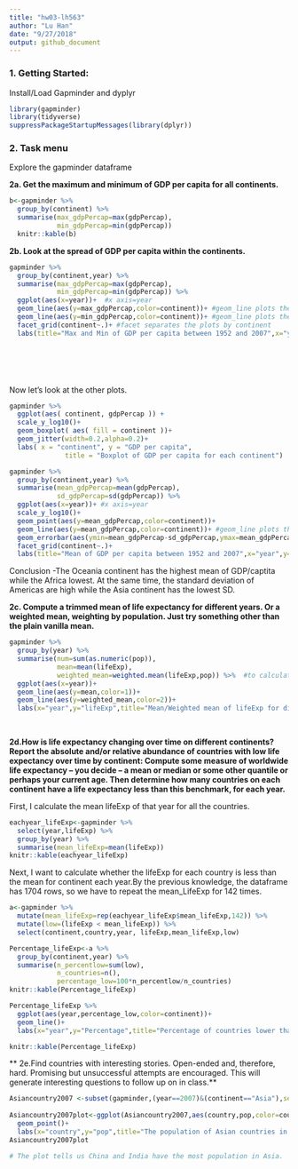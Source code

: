 ```yaml
---
title: "hw03-lh563"
author: "Lu Han"
date: "9/27/2018"
output: github_document
---
```

### 1. Getting Started:   
Install/Load Gapminder and dyplyr 
```r
library(gapminder)
library(tidyverse)
suppressPackageStartupMessages(library(dplyr))
```

### 2. Task menu
Explore the gapminder dataframe

**2a. Get the maximum and minimum of GDP per capita for all continents.**  

```r
b<-gapminder %>% 
  group_by(continent) %>% 
  summarise(max_gdpPercap=max(gdpPercap),
            min_gdpPercap=min(gdpPercap))
  knitr::kable(b)
```
**2b. Look at the spread of GDP per capita within the continents.**  

```r
gapminder %>% 
  group_by(continent,year) %>% 
  summarise(max_gdpPercap=max(gdpPercap),
            min_gdpPercap=min(gdpPercap)) %>% 
  ggplot(aes(x=year))+  #x axis=year
  geom_line(aes(y=max_gdpPercap,color=continent))+ #geom_line plots the line with maximum gdpPercap variable as y axis
  geom_line(aes(y=min_gdpPercap,color=continent))+ #geom_line plots the line with minimum gdpPercap variable as y axis
  facet_grid(continent~.)+ #facet separates the plots by continent
  labs(title="Max and Min of GDP per capita between 1952 and 2007",x="year",y="GDP per capita")




  
```

Now let's look at the other plots.

```r

gapminder %>% 
  ggplot(aes( continent, gdpPercap )) +
  scale_y_log10()+
  geom_boxplot( aes( fill = continent ))+
  geom_jitter(width=0.2,alpha=0.2)+
  labs( x = "continent", y = "GDP per capita", 
              title = "Boxplot of GDP per capita for each continent")

```


```r
gapminder %>% 
  group_by(continent,year) %>% 
  summarise(mean_gdpPercap=mean(gdpPercap),
            sd_gdpPercap=sd(gdpPercap)) %>% 
  ggplot(aes(x=year))+ #x axis=year
  scale_y_log10()+
  geom_point(aes(y=mean_gdpPercap,color=continent))+
  geom_line(aes(y=mean_gdpPercap,color=continent))+ #geom_line plots the line with maximum gdpPercap variable as y axis
  geom_errorbar(aes(ymin=mean_gdpPercap-sd_gdpPercap,ymax=mean_gdpPercap+sd_gdpPercap,width=-.9,color=continent))+
  facet_grid(continent~.)+
  labs(title="Mean of GDP per capita between 1952 and 2007",x="year",y="GDP per capita")

```

Conclusion
-The Oceania continent has the highest mean of GDP/captita while the Africa lowest. At the same time, the standard deviation of Americas are high while the Asia continent has the lowest SD.

**2c. Compute a trimmed mean of life expectancy for different years. Or a weighted mean, weighting by population. Just try something other than the plain vanilla mean.**  

```r
gapminder %>% 
  group_by(year) %>% 
  summarise(num=sum(as.numeric(pop)),
            mean=mean(lifeExp),
            weighted_mean=weighted.mean(lifeExp,pop)) %>%  #to calculate the weighted mean based on population
  ggplot(aes(x=year))+
  geom_line(aes(y=mean,color=1))+
  geom_line(aes(y=weighted_mean,color=2))+
  labs(x="year",y="lifeExp",title="Mean/Weighted mean of lifeExp for different years")
  
  
```

**2d.How is life expectancy changing over time on different continents? **
**Report the absolute and/or relative abundance of countries with low life expectancy over time by continent: Compute some measure of worldwide life expectancy – you decide – a mean or median or some other quantile or perhaps your current age. Then determine how many countries on each continent have a life expectancy less than this benchmark, for each year.**

First, I calculate the mean lifeExp of that year for all the countries.
```r
eachyear_lifeExp<-gapminder %>% 
  select(year,lifeExp) %>% 
  group_by(year) %>% 
  summarise(mean_lifeExp=mean(lifeExp))
knitr::kable(eachyear_lifeExp)

```
Next, I want to  calculate whether the lifeExp for each country is less than the mean for continent each year.By the previous knowledge, the dataframe has 1704 rows, so we have to repeat the mean_LifeExp for 142 times.

```r
a<-gapminder %>% 
  mutate(mean_lifeExp=rep(eachyear_lifeExp$mean_lifeExp,142)) %>% 
  mutate(low=(lifeExp < mean_lifeExp)) %>% 
  select(continent,country,year, lifeExp,mean_lifeExp,low)

Percentage_lifeExp<-a %>% 
  group_by(continent,year) %>% 
  summarise(n_percentlow=sum(low),
            n_countries=n(),
            percentage_low=100*n_percentlow/n_countries)
knitr::kable(Percentage_lifeExp)

Percentage_lifeExp %>% 
  ggplot(aes(year,percentage_low,color=continent))+
  geom_line()+
  labs(x="year",y="Percentage",title="Percentage of countries lower than the mean life Expectancy in the continent over the years")

knitr::kable(Percentage_lifeExp)
```

** 2e.Find countries with interesting stories. Open-ended and, therefore, hard. Promising but unsuccessful attempts are encouraged. This will generate interesting questions to follow up on in class.**

```r
Asiancountry2007 <-subset(gapminder,(year==2007)&(continent=="Asia"),select=c(country,pop))
                         
Asiancountry2007plot<-ggplot(Asiancountry2007,aes(country,pop,color=country))+
  geom_point()+
  labs(x="country",y="pop",title="The population of Asian countries in 2007")
Asiancountry2007plot

# The plot tells us China and India have the most population in Asia. 

```